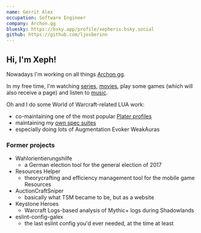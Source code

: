 ```yaml
---
name: Gerrit Alex
occupation: Software Engineer
company: Archon.gg
bluesky: https://bsky.app/profile/xepheris.bsky.social
github: https://github.com/ljosberinn
---
```


## Hi, I'm Xeph!

Nowadays I'm working on all things [Archon.gg](https://archon.gg).

In my free time, I'm watching [series](/series), [movies](/movies), play some games (which will also receive a page) and listen to [music](/music).

Oh and I do some World of Warcraft-related LUA work:

- co-maintaining one of the most popular [Plater profiles](https://wago.io/ak3iS95aa)
- maintaining my [own spec suites](https://uipacks.wago.io/pack/xephui-augmentation-evoker)
- especially doing lots of Augmentation Evoker WeakAuras

### Former projects

- Wahlorientierungshilfe
  - a German election tool for the general election of 2017
- Resources Helper
  - theorycrafting and efficiency management tool for the mobile game Resources
- AuctionCraftSniper
  - basically what TSM became to be, but as a website
- Keystone Heroes
  - Warcraft Logs-based analysis of Mythic+ logs during Shadowlands
- eslint-config-galex
  - the last eslint config you'd ever needed, at the time at least
